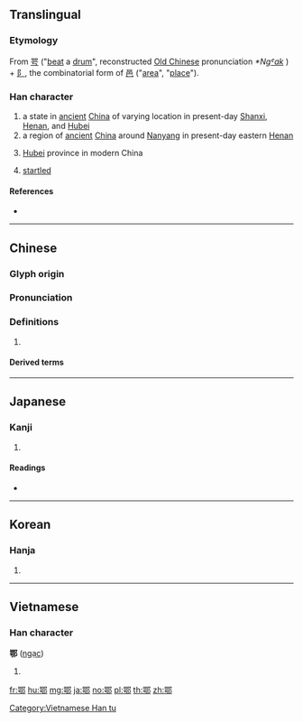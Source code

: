 {{character info/new}}
==Translingual==

===Etymology===
From [[咢]] ("[[beat]] a [[drum]]", reconstructed [[Old Chinese]] pronunciation ''*Ng[[ˤ]]ak''<!--Baxter-->) + [[阝]], the combinatorial form of [[邑]] ("[[area]]", "[[place]]").

===Han character===
{{Han char|rn=163|rad=邑|as=09|sn=12|four=67227|canj=RSNL}}
{{wikipedia|E (state)}}
# a state in [[ancient]] [[China]] of varying location in present-day [[Shanxi]], [[Henan]], and [[Hubei]]
# a region of [[ancient]] [[China]] around [[Nanyang]] in present-day eastern [[Henan]]
# {{lb|cmn|abbreviation}} [[Hubei]] province in modern China
# [[startled]]

====References====
* {{Han ref|kx=1274.220|dkj=39520|dj=1774.060|hdz=63783.090|uh=9102|ud=37122|bh=B66B|bd=46699}}

----

==Chinese==
{{zh-forms}}

===Glyph origin===
{{Han etym}}

===Pronunciation===
{{zh-pron
|m=è
|c=ngok6
|h=pfs=
|md=
|mn=
|w=
|mc=y
|oc=y
|cat=
}}

===Definitions===
{{zh-hanzi}}

# {{rfdef|lang=zh}}

====Derived terms====
{{zh-der|西鄂|鄂國|鄂城|鄂州}}

----

==Japanese==

===Kanji===
{{ja-kanji|grade=|rs=邑09}}

# {{defn|lang=ja|sort=邑09}}

====Readings====
* {{ja-readings|on=[[がく]] (gaku)|kun=[[かぎり]] (kagiri), [[おどろく]] (odoroku)|nanori=}}

----

==Korean==

===Hanja===
{{ko-hanja|hangeul=악|eumhun=|rv=ak|mr=ak|y=ak}}

# {{defn|lang=ko|sort=邑09}}

----

==Vietnamese==

===Han character===
'''鄂''' ([[ngạc]])

# {{defn|vi}}

[[Category:Vietnamese Han tu]]

[[fr:鄂]]
[[hu:鄂]]
[[mg:鄂]]
[[ja:鄂]]
[[no:鄂]]
[[pl:鄂]]
[[th:鄂]]
[[zh:鄂]]